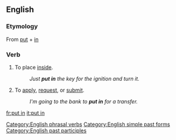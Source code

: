 ==English==

===Etymology===
From [[put]] + [[in]]

===Verb===
{{en-verb|inf=to [[put]] [[in]]|puts in|putting in|put in}}
# {{transitive}}To place [[inside]].
#: ''Just '''put in''' the key for the ignition and turn it.''
# {{intransitive}}To [[apply]], [[request]], or [[submit]].
#: ''I'm going to the bank to '''put in''' for a transfer.''


[[Category:English phrasal verbs]]
[[Category:English simple past forms]]
[[Category:English past participles]]

[[fr:put in]]
[[it:put in]]